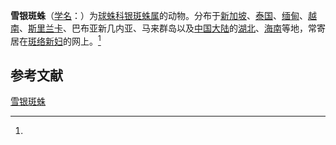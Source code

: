 {{Speciesbox
| name = 雪银斑蛛
| status = 
| status_system = 
| image = 
| genus = Argyrodes
| species = argentatus
| authority = (O.P.Cambridge, 1880)<ref name='id12963'>{{cite web| url =http://www.bioinfo.cn/db05/BjdwSpecies.php?action=view&id=12963| title =雪银斑蛛| work =《中国动物物种编目数据库》| publisher =中国科学院微生物研究所| author =中国科学院动物研究所| accessdate =2009-04-28| deadurl =yes| archiveurl =https://web.archive.org/web/20160305022114/http://www.bioinfo.cn/db05/BjdwSpecies.php?action=view&id=12963| archivedate =2016-03-05}}</ref>
}}

'''雪银斑蛛'''（[[学名|学名]]：{{lang|la|''Argyrodes argentatus''}}）为[[球蛛科|球蛛科]][[银斑蛛属|银斑蛛属]]的动物。分布于[[新加坡|新加坡]]、[[泰国|泰国]]、[[缅甸|缅甸]]、[[越南|越南]]、[[斯里兰卡|斯里兰卡]]、巴布亚新几内亚、马来群岛以及[[中国大陆|中国大陆]]的[[湖北|湖北]]、[[海南|海南]]等地，常寄居在[[斑络新妇|斑络新妇]]的网上。<ref name='id12963'/>

== 参考文献 ==
{{reflist}}

{{Wikispecies|Argyrodes argentatus}}
{{Taxonbar|from=Q1307756}}

[[Category:银斑蛛属|雪银斑蛛]]


{{蜘蛛小作品}}